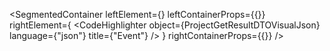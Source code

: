 
<SegmentedContainer
  leftElement={<ProjectGetResultDTODesc />}
  leftContainerProps={{}}
  rightElement={
    <CodeHighlighter
      object={ProjectGetResultDTOVisualJson}
      language={"json"}
      title={"Event"}
    />
  }
  rightContainerProps={{}}
/>

